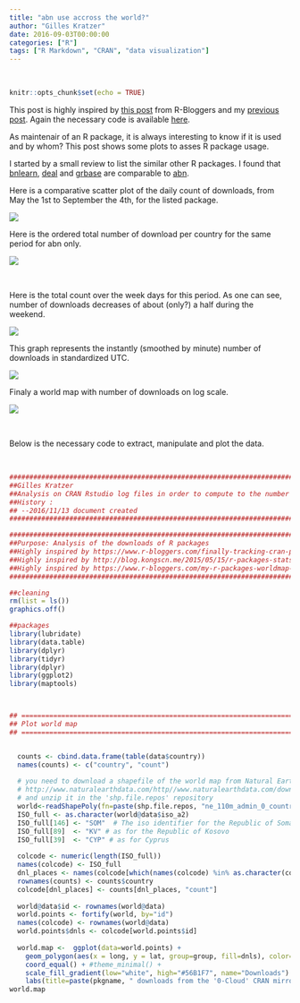 ```yaml
---
title: "abn use accross the world?"
author: "Gilles Kratzer"
date: 2016-09-03T00:00:00
categories: ["R"]
tags: ["R Markdown", "CRAN", "data visualization"]
---
```


\ 

```r
knitr::opts_chunk$set(echo = TRUE)
```

This post is highly inspired by [this post](https://www.r-bloggers.com/my-r-packages-worldmap-of-downloads/) from R-Bloggers and my [previous post](#IDdownload). Again the necessary code is available [here]().

As maintenair of an R package, it is always interesting to know if it is used and by whom? This post shows some plots to asses R package usage.

I started by a small review to list the similar other R packages. I found that [bnlearn](https://cran.r-project.org/web/packages/bnlearn/index.html), [deal](https://cran.r-project.org/web/packages/deal/index.html) and [grbase](https://cran.r-project.org/web/packages/gRbase/index.html) are comparable to [abn](https://cran.r-project.org/web/packages/abn/index.html).

Here is a comparative scatter plot of the daily count of downloads, from May the 1st to September the 4th, for the listed package.

<div style="width:800px; height=600px">
![](/img/images/dowloads_comp.png)
</div>

Here is the ordered total number of download per country for the same period for abn only.

<div style="width:800px; height=600px">
![](/img/images/country_dowloads_abn.png)
</div>

\ 

Here is the total count over the week days for this period. As one can see, number of downloads decreases of about (only?) a half during the weekend.

<div style="width:800px; height=600px">
![](/img/images/downloads_weekdays_abn.png)
</div>

This graph represents the instantly (smoothed by minute) number of downloads in standardized UTC.


<div style="width:800px; height=600px">
![](/img/images/downloads_hour_abn.png)
</div>

Finaly a world map with number of downloads on log scale.

<div style="width:800px; height=600px">
![](/img/images/downloads_abn_mapW.png)
</div>
\ 

Below is the necessary code to extract, manipulate and plot the data. 


\ 
<a id="my_chunk"></a>

```r

###########################################################################
##Gilles Kratzer
##Analysis on CRAN Rstudio log files in order to compute to the number of downloads
##History :
## --2016/11/13 document created
###########################################################################

###########################################################################
##Purpose: Analysis of the downloads of R packages
##Highly inspired by https://www.r-bloggers.com/finally-tracking-cran-packages-downloads/
##Highly inspired by http://blog.kongscn.me/2015/05/15/r-packages-stats.html
##Highly inspired by https://www.r-bloggers.com/my-r-packages-worldmap-of-downloads/
###########################################################################

##cleaning
rm(list = ls())
graphics.off()

##packages
library(lubridate)
library(data.table)
library(dplyr)
library(tidyr)
library(dplyr)
library(ggplot2)
library(maptools)



## ======================================================================
## Plot world map
## ======================================================================


  counts <- cbind.data.frame(table(data$country))
  names(counts) <- c("country", "count")
  
  # you need to download a shapefile of the world map from Natural Earth (for instance)
  # http://www.naturalearthdata.com/http//www.naturalearthdata.com/download/110m/cultural/ne_110m_admin_0_countries.zip
  # and unzip it in the 'shp.file.repos' repository
  world<-readShapePoly(fn=paste(shp.file.repos, "ne_110m_admin_0_countries", sep="/"))
  ISO_full <- as.character(world@data$iso_a2)
  ISO_full[146] <- "SOM"  # The iso identifier for the Republic of Somaliland is missing
  ISO_full[89]  <- "KV" # as for the Republic of Kosovo
  ISO_full[39]  <- "CYP" # as for Cyprus
  
  colcode <- numeric(length(ISO_full))
  names(colcode) <- ISO_full
  dnl_places <- names(colcode[which(names(colcode) %in% as.character(counts$country))])
  rownames(counts) <- counts$country
  colcode[dnl_places] <- counts[dnl_places, "count"]
  
  world@data$id <- rownames(world@data)
  world.points <- fortify(world, by="id")
  names(colcode) <- rownames(world@data)
  world.points$dnls <- colcode[world.points$id]
  
  world.map <-  ggplot(data=world.points) +
    geom_polygon(aes(x = long, y = lat, group=group, fill=dnls), color="black") +
    coord_equal() + #theme_minimal() +
    scale_fill_gradient(low="white", high="#56B1F7", name="Downloads") +
    labs(title=paste(pkgname, " downloads from the '0-Cloud' CRAN mirror by country\nfrom ", date.start, " to ", date.stop,"\n(Total downloads: ", sum(counts$count), ")", sep=""))
world.map


```
